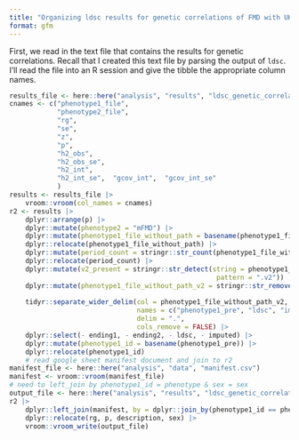 ```yaml
---
title: "Organizing ldsc results for genetic correlations of FMD with UKB diabetes traits"
format: gfm
---
```



First, we read in the text file that contains the results for genetic correlations. Recall that 
I created this text file by parsing the output of `ldsc`. 
I'll read the file into an R session and give the tibble the appropriate column names.


```r
results_file <- here::here("analysis", "results", "ldsc_genetic_correlations_fmd.txt")
cnames <- c("phenotype1_file", 
            "phenotype2_file", 
            "rg", 
            "se", 
            "z", 
            "p", 
            "h2_obs",
            "h2_obs_se",
            "h2_int",
            "h2_int_se",  "gcov_int",  "gcov_int_se"
            )
results <- results_file |>
    vroom::vroom(col_names = cnames) 
r2 <- results |>
    dplyr::arrange(p) |>
    dplyr::mutate(phenotype2 = "mFMD") |>
    dplyr::mutate(phenotype1_file_without_path = basename(phenotype1_file)) |>
    dplyr::relocate(phenotype1_file_without_path) |>
    dplyr::mutate(period_count = stringr::str_count(phenotype1_file_without_path, "\\.")) |>
    dplyr::relocate(period_count) |>
    dplyr::mutate(v2_present = stringr::str_detect(string = phenotype1_file_without_path, 
                                                    pattern = ".v2")) |> 
    dplyr::mutate(phenotype1_file_without_path_v2 = stringr::str_remove(string = phenotype1_file_without_path, 
                                                                        pattern = ".v2")) |>
    tidyr::separate_wider_delim(col = phenotype1_file_without_path_v2, 
                                names = c("phenotype1_pre", "ldsc", "imputed", "sex", "ending1", "ending2"),
                                delim = ".", 
                                cols_remove = FALSE) |>
    dplyr::select(- ending1, - ending2, - ldsc, - imputed) |>
    dplyr::mutate(phenotype1_id = basename(phenotype1_pre)) |>
    dplyr::relocate(phenotype1_id)
    # read google sheet manifest document and join to r2
manifest_file <- here::here("analysis", "data", "manifest.csv") 
manifest <- vroom::vroom(manifest_file)
# need to left_join by phenotype1_id = phenotype & sex = sex
output_file <- here::here("analysis", "results", "ldsc_genetic_correlations_fmd_sorted.csv")
r2 |>
    dplyr::left_join(manifest, by = dplyr::join_by(phenotype1_id == phenotype, sex, v2_present == is_v2)) |> 
    dplyr::relocate(rg, p, description, sex) |>
    vroom::vroom_write(output_file)

```